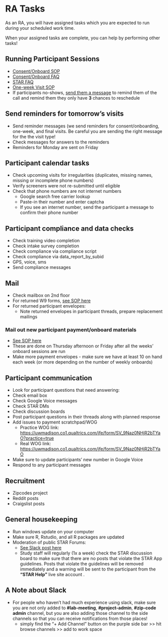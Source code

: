 # RA Tasks {#sec-ra_tasks}

As an RA, you will have assigned tasks which you are expected to run during your scheduled work time. 

When your assigned tasks are complete, you can help by performing other tasks!

## Running Participant Sessions
* [Consent/Onboard SOP](consent_onboarding_script.qmd)
 + [Consent/Onboard FAQ](faq_consent_onboarding.qmd)
 + [STAR FAQ](faq_arc_star_website.qmd)
* [One-week Visit SOP](one_week_check_in.qmd)
* If participants no-shows, [send them a message](no_show_texts.qmd) to remind them of the call and remind them they only have **3** chances to reschedule 



## Send reminders for tomorrow's visits
* Send reminder messages (we send reminders for consent/onboarding, one-week, and final visits. Be careful you are sending the right message for the the visit type!
* Check messages for answers to the reminders
* Reminders for Monday are sent on Friday


## Participant calendar tasks
* Check upcoming visits for irregularities (duplicates, missing names, missing or incomplete phone numbers)
* Verify screeners were not re-submitted until eligible
* Check that phone numbers are not internet numbers
  + Google search free carrier lookup 
  + Paste-in their number and enter captcha  
  + If you see an internet number, send the participant a message to confirm their phone number  


## Participant compliance and data checks
* Check training video completion
* Check intake survey completion
* Check compliance via compliance script
* Check compliance via data_report_by_subid
* GPS, voice, sms
* Send compliance messages

## Mail
* Check mailbox on 2nd floor 
* For returned W9 forms, [see SOP here](payment_w9_entry.qmd)
* For returned participant envelopes: 
  * Note returned envelopes in participant threads, prepare replacement mailings


### Mail out new participant payment/onboard materials
* [See SOP here](focus_blue_mailer_setup.qmd)
* These are done on Thursday afternoon or Friday after all the weeks' onboard sessions are run
* Make more payment envelopes - make sure we have at least 10 on hand each week (or more depending on the number of weekly onboards)


## Participant communication
* Look for participant questions that need answering:
 * Check email box
 * Check Google Voice messages
 * Check STAR DMs
 * Check discussion boards
* Post participant questions in their threads along with planned response
* Add issues to payment scratchpad/WOG 
  * Practice WOG link: <https://uwmadison.co1.qualtrics.com/jfe/form/SV_9Naz0NHjR2bTYaO?practice=true> 
  * Real WOG link:
<https://uwmadison.co1.qualtrics.com/jfe/form/SV_9Naz0NHjR2bTYaO>
* Make sure to update participants' new number in Google Voice 
* Respond to any participant messages


## Recruitment
* Zipcodes project
* Reddit posts
* Craigslist posts


## General housekeeping
* Run windows update on your computer
* Make sure R, Rstudio, and all R packages are updated
* Moderation of public STAR Forums:
  * [See Slack post here](https://uw-arc.slack.com/archives/CKU3M2KNG/p1601925847073000?thread_ts=1601670391.057000&cid=CKU3M2KNG)
  * Study staff will regularly (1x a week) check the STAR discussion board to make sure that there are no posts that violate the STAR App guidelines. Posts that violate the guidelines will be removed immediately and a warning will be sent to the participant from the **"STAR Help"** live site account .

## A Note about Slack
* For people who haven't had much experience using slack, make sure you are not only added to **#lab-meeting**, **#project-admin**, **#zip-code admin** channel, but you are also adding those channel to the side channels so that you can receive notifications from those places! 
  * simply find the "+ Add Channel" button on the purple side bar >> hit browse channels >> add to work space  


